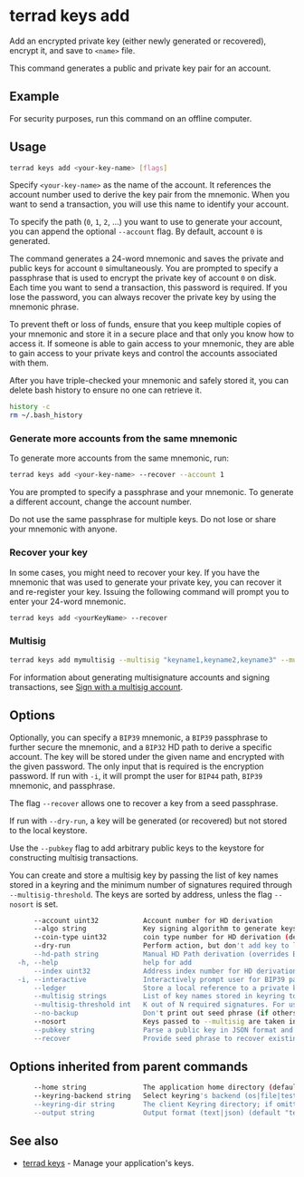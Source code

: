 

# terrad keys add

Add an encrypted private key (either newly generated or recovered), encrypt it, and save to `<name>` file. 

This command generates a public and private key pair for an account.

## Example

<Admonition type="caution">

For security purposes, run this command on an offline computer.

</Admonition>

## Usage

```sh Terrad
terrad keys add <your-key-name> [flags]
```

Specify `<your-key-name>` as the name of the account. It references the account number used to derive the key pair from the mnemonic. When you want to send a transaction, you will use this name to identify your account.

To specify the path (`0`, `1`, `2`, ...) you want to use to generate your account, you can append the optional `--account` flag. By default, account `0` is generated.

The command generates a 24-word mnemonic and saves the private and public keys for account `0` simultaneously. You are prompted to specify a passphrase that is used to encrypt the private key of account `0` on disk. Each time you want to send a transaction, this password is required. If you lose the password, you can always recover the private key by using the mnemonic phrase.

<Admonition type="danger" icon="🔥">

To prevent theft or loss of funds, ensure that you keep multiple copies of your mnemonic and store it in a secure place and that only you know how to access it. If someone is able to gain access to your mnemonic, they are able to gain access to your private keys and control the accounts associated with them.

</Admonition>

<Admonition type="tip" icon="␡" title="Delete history">

After you have triple-checked your mnemonic and safely stored it, you can delete bash history to ensure no one can retrieve it.

```bash
history -c
rm ~/.bash_history
```

</Admonition>

### Generate more accounts from the same mnemonic

To generate more accounts from the same mnemonic, run:

```bash
terrad keys add <your-key-name> --recover --account 1
```

You are prompted to specify a passphrase and your mnemonic. To generate a different account, change the account number.

<Admonition type="danger" icon="🔥">

Do not use the same passphrase for multiple keys. Do not lose or share your mnemonic with anyone.

</Admonition>

### Recover your key

In some cases, you might need to recover your key. If you have the mnemonic that was used to generate your private key, you can recover it and re-register your key. Issuing the following command will prompt you to enter your 24-word mnemonic.

```bash
terrad keys add <yourKeyName> --recover
```

### Multisig

```sh Terrad
terrad keys add mymultisig --multisig "keyname1,keyname2,keyname3" --multisig-threshold 2
```

For information about generating multisignature accounts and signing transactions, see [Sign with a multisig account](../../../guides/sign-with-multisig.mdx).



## Options

Optionally, you can specify a `BIP39` mnemonic, a `BIP39` passphrase to further secure the mnemonic, and a `BIP32` HD path to derive a specific account. The key will be stored under the given name and encrypted with the given password. The only input that is required is the encryption password.
If run with `-i`, it will prompt the user for `BIP44` path, `BIP39` mnemonic, and passphrase. 

The flag `--recover` allows one to recover a key from a seed passphrase.

If run with `--dry-run`, a key will be generated (or recovered) but not stored to the local keystore. 

Use the `--pubkey` flag to add arbitrary public keys to the keystore for constructing multisig transactions.

You can create and store a multisig key by passing the list of key names stored in a keyring and the minimum number of signatures required through `--multisig-threshold`. The keys are sorted by address, unless the flag `--nosort` is set.

```sh Terrad
      --account uint32           Account number for HD derivation
      --algo string              Key signing algorithm to generate keys for (default "secp256k1")
      --coin-type uint32         coin type number for HD derivation (default 330)
      --dry-run                  Perform action, but don't add key to local keystore
      --hd-path string           Manual HD Path derivation (overrides BIP44 config)
  -h, --help                     help for add
      --index uint32             Address index number for HD derivation
  -i, --interactive              Interactively prompt user for BIP39 passphrase and mnemonic
      --ledger                   Store a local reference to a private key on a Ledger device
      --multisig strings         List of key names stored in keyring to construct a public legacy multisig key
      --multisig-threshold int   K out of N required signatures. For use in conjunction with --multisig (default 1)
      --no-backup                Don't print out seed phrase (if others are watching the terminal)
      --nosort                   Keys passed to --multisig are taken in the order they're supplied
      --pubkey string            Parse a public key in JSON format and saves key info to <name> file.
      --recover                  Provide seed phrase to recover existing key instead of creating
```

## Options inherited from parent commands

```sh Terradsh Terrad
      --home string              The application home directory (default "terra")
      --keyring-backend string   Select keyring's backend (os|file|test) (default "os")
      --keyring-dir string       The client Keyring directory; if omitted, the default 'home' directory will be used
      --output string            Output format (text|json) (default "text")
```

## See also

* [terrad keys](./terrad_keys.mdx)	 - Manage your application's keys.


